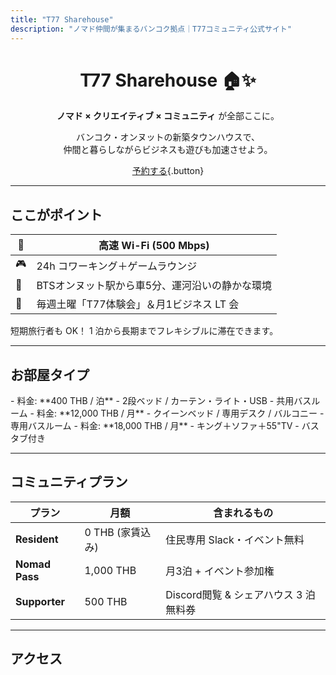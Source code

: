 ```yaml
---
title: "T77 Sharehouse"
description: "ノマド仲間が集まるバンコク拠点｜T77コミュニティ公式サイト"
---
```



<div align="center">

# T77 Sharehouse 🏠✨  
**ノマド × クリエイティブ × コミュニティ** が全部ここに。  

バンコク・オンヌットの新築タウンハウスで、  
仲間と暮らしながらビジネスも遊びも加速させよう。

[予約する](https://forms.gle/xxxxx){.button}

</div>

---

## ここがポイント

| 🚀 | **高速 Wi-Fi** (500 Mbps)  |
| --- | ------------------------- |
| 🎮 | 24h コワーキング＋ゲームラウンジ |
| 🌴 | BTSオンヌット駅から車5分、運河沿いの静かな環境 |
| 🤝 | 毎週土曜「T77体験会」＆月1ビジネス LT 会 |

<Callout emoji="💡">
短期旅行者も OK！ 1 泊から長期までフレキシブルに滞在できます。
</Callout>

---

## お部屋タイプ

<Tabs groupId="rooms">
  <TabItem value="dorm" label="ドミトリー">
    - 料金: **400 THB / 泊**  
    - 2段ベッド / カーテン・ライト・USB  
    - 共用バスルーム
  </TabItem>
  <TabItem value="private" label="個室">
    - 料金: **12,000 THB / 月**  
    - クイーンベッド / 専用デスク / バルコニー  
    - 専用バスルーム
  </TabItem>
  <TabItem value="suite" label="マスター">
    - 料金: **18,000 THB / 月**  
    - キング＋ソファ＋55"TV  
    - バスタブ付き
  </TabItem>
</Tabs>

---

## コミュニティプラン

| プラン | 月額 | 含まれるもの |
| ------ | ---- | ------------ |
| **Resident** | 0 THB (家賃込み) | 住民専用 Slack・イベント無料 |
| **Nomad Pass** | 1,000 THB | 月3泊 + イベント参加権 |
| **Supporter** | 500 THB | Discord閲覧 & シェアハウス 3 泊無料券 |

---

## アクセス

